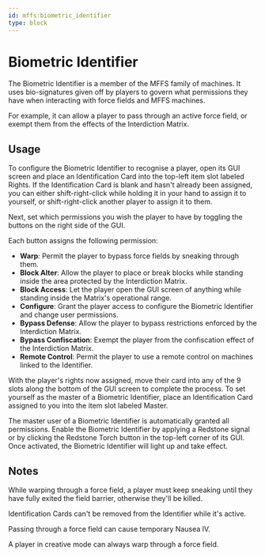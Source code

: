 ```yaml
---
id: mffs:biometric_identifier
type: block
---
```


# Biometric Identifier

The Biometric Identifier is a member of the MFFS family of machines. It uses bio-signatures given off by players to
govern what permissions they have when interacting with force fields and MFFS machines.

For example, it can allow a player to pass through an active force field, or exempt them from the effects of the
Interdiction Matrix.

<PrefabObtaining />

## Usage

To configure the Biometric Identifier to recognise a player, open its GUI screen and place an Identification Card into
the top-left item slot labeled Rights. If the Identification Card is blank and hasn't already been assigned, you can
either shift-right-click while holding it in your hand to assign it to yourself, or shift-right-click another player
to assign it to them.

Next, set which permissions you wish the player to have by toggling the buttons on the right side of the GUI.

Each button assigns the following permission:
- **Warp**: Permit the player to bypass force fields by sneaking through them.
- **Block Alter**: Allow the player to place or break blocks while standing inside the area protected by the Interdiction
Matrix.
- **Block Access**: Let the player open the GUI screen of anything while standing inside the Matrix's operational range.
- **Configure**: Grant the player access to configure the Biometric Identifier and change user permissions.
- **Bypass Defense**: Allow the player to bypass restrictions enforced by the Interdiction Matrix.
- **Bypass Confiscation**: Exempt the player from the confiscation effect of the Interdiction Matrix.
- **Remote Control**: Permit the player to use a remote control on machines linked to the Identifier.

With the player's rights now assigned, move their card into any of the 9 slots along the bottom of the GUI screen to
complete the process. To set yourself as the master of a Biometric Identifier, place an Identification Card assigned to
you into the item slot labeled Master.


The master user of a Biometric Identifier is automatically granted all permissions. Enable the Biometric Identifier by
applying a Redstone signal or by clicking the Redstone Torch button in the top-left corner of its GUI. Once activated,
the Biometric Identifier will light up and take effect.

## Notes

While warping through a force field, a player must keep sneaking until they have fully exited the field barrier,
otherwise they'll be killed.

Identification Cards can't be removed from the Identifier while it's active.

Passing through a force field can cause temporary Nausea IV.

A player in creative mode can always warp through a force field.